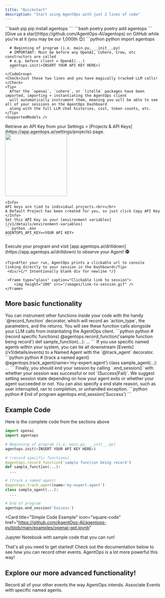 ```yaml
---
title: "Quickstart"
description: "Start using AgentOps with just 2 lines of code"
---
```


<Steps>
  <Step title="Install the AgentOps SDK">
    <CodeGroup>
      ```bash pip 
      pip install agentops
      ```
      ```bash poetry
      poetry add agentops
      ```
    </CodeGroup>
    <Check>[Give us a star](https://github.com/AgentOps-AI/agentops) on GitHub while you're at it (you may be our 1,000th 😊)</Check>
  </Step>
  <Step title="Add 2 lines of code">
    <CodeGroup>
      ```python python
      import agentops

      # Beginning of program (i.e. main.py, __init__.py)
      # IMPORTANT: Must be before any OpenAI, Cohere, Crew, etc constructors are called
      # e.g. before client = OpenAI(...)
      agentops.init(<INSERT YOUR API KEY HERE>)
      ```
    </CodeGroup>
    <Check>Just these two lines and you have magically tracked LLM calls!</Check>
    <Tip>
      After the `openai`, `cohere`, or `litellm` packages have been imported, importing + instantiating the AgentOps client
      will automatically instrument them, meaning you will be able to see all of your sessions on the AgentOps Dashboard
      along with the full LLM chat histories, cost, token counts, etc.
    </Tip>
    <SupportedModels />
  </Step>
  <Step title="Set your API key">
    Retrieve an API Key from your Settings > [Projects & API Keys](https://app.agentops.ai/settings/projects) page.
    <Frame type="glass" caption="Settings > Projects & API Keys">
      <img height="200" src="/images/api-keys.png" />
    </Frame>

    <Info>
    API keys are tied to individual projects.<br></br>
    A Default Project has been created for you, so just click Copy API Key
    </Info>
    Set this API Key in your [environment variables](/v1/details/environment-variables)
    ```python .env
    AGENTOPS_API_KEY=<YOUR API KEY>
    ```
  </Step>
  <Step title="Run your agent">
    Execute your program and visit [app.agentops.ai/drilldown](https://app.agentops.ai/drilldown) to observe your Agent! 🕵️

    <Tip>After your run, AgentOps prints a clickable url to console linking directly to your session in the Dashboard</Tip> 
     <div/>{/* Intentionally blank div for newline */}

     <Frame type="glass" caption="Clickable link to session">
        <img height="200" src="/images/link-to-session.gif" />
    </Frame>
  </Step>
</Steps>


## More basic functionality

<CardGroup cols={1}>

<Card icon="code" title="Decorate Functions">
  You can instrument other functions inside your code with the handy `@record_function`
  decorator, which will record an `action_type`, the parameters, and the returns. You
  will see these function calls alongside your LLM calls from instantiating the AgentOps client.
  ```python python
  # (record specific functions)
  @agentops.record_function('sample function being record')
  def sample_function(...):
    ...
```

</Card>
<Card icon="robot" title="Track Agents">
  If you use specific named agents within your system, you can tie all downstream [Events](/v1/details/events) to a
  Named Agent with the `@track_agent` decorator.
  ```python python
  # (track a named agent)
  @agentops.track_agent(name='my-expert-agent')
  class sample_agent(...):
    ...
```

</Card>
<Card icon="stop" title="Ending Your Session">
  Finally, you should end your session by calling `.end_session()` with whether your session 
  was successful or not `(Success|Fail)`. We suggest setting session state depending on how 
  your agent exits or whether your agent succeeded or not. You can also specify a end state reason,
  such as user interrupted, ran to completion, or unhandled exception.
  ```python python
  # End of program
  agentops.end_session('Success')
  ```
</Card>
</CardGroup>


## Example Code

Here is the complete code from the sections above

```python python
import openai
import agentops

# Beginning of program (i.e. main.py, __init__.py)
agentops.init(<INSERT YOUR API KEY HERE>)

# (record specific functions)
@agentops.record_function('sample function being record')
def sample_function(...):
  ...

# (track a named agent)
@agentops.track_agent(name='my-expert-agent')
class sample_agent(...):
  ...

# End of program
agentops.end_session('Success')
```

<Card
  title="Simple Code Example"
  icon="square-code"
  href="https://github.com/AgentOps-AI/agentops-py/blob/main/examples/openai-gpt.ipynb"
>
  Jupyter Notebook with sample code that you can run!
</Card>

<Check>
  That's all you need to get started! Check out the documentation below to see how you can record other events. AgentOps is a lot more powerful this way!
</Check>

## Explore our more advanced functionality!

<CardGroup cols={2}>
  <Card
    title="Examples and Video Guides"
    icon="square-code"
    href="/v1/examples"
  >
    Record all of your other events the way AgentOps intends.
  </Card>
  <Card title="Tracking Agents" icon="robot" href="/v1/details/tracking-agents">
    Associate Events with specific named agents.
  </Card>
</CardGroup>